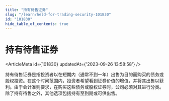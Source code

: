```yaml
---
title: "持有待售证券"
slug: "/learn/held-for-trading-security-101830"
id: "101830"
hide_table_of_contents: true
---
```



# 持有待售证券

<ArticleMeta id={101830} updatedAt={'2023-09-26 13:58:58'} />
<div className='border-solid border-b border-t-0 my-4 border-[var(--ifm-color-gray-300)]' />

持有待售证券是指投资者以在短期内（通常不到一年）出售为目的而购买的债务或股权投资。在这个时间范围内，投资者希望看到证券价值的增值，并将其出售以获利。由于会计准则要求，在购买这些债务或股权证券时，公司必须对其进行分类。除了持有待售之外，其他选项包括持有至到期或可供出售。
